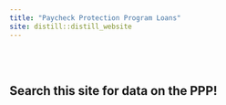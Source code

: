 ```yaml
---
title: "Paycheck Protection Program Loans"
site: distill::distill_website
---
```


<br>
<br>

## Search this site for data on the PPP!








